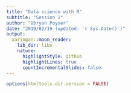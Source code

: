 ```yaml
---
title: "Data science with R"
subtitle: "Session 1"
author: "Obryan Poyser"
date: "2019/02/19 (updated: `r Sys.Date()`)"
output:
  xaringan::moon_reader:
    lib_dir: libs
    nature:
      highlightStyle: github
      highlightLines: true
      countIncrementalSlides: false
---
```


```r
options(htmltools.dir.version = FALSE)
```



